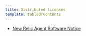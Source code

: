 ```yaml
---
title: Distributed licenses
template: tableOfContents
---
```


* [New Relic Agent Software Notice](/docs/licenses/license-information/distributed-licenses/new-relic-agent-software-notice)
